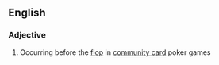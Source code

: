 ==English==

===Adjective===
{{en-adj|-}}

# {{poker}} Occurring before the [[flop]] in [[community card]] poker games